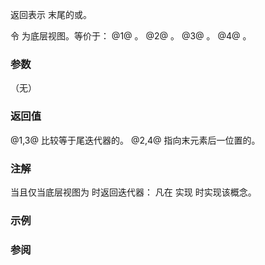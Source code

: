 {{cpp/ranges/elements_view/title|end}}
{{cpp/ranges/elements_view/navbar}}

{{dcl begin}}
{{dcl|num=1|since=c++20|1=
constexpr auto end() requires (!/*simple-view*/&lt;V&gt; &amp;&amp; !ranges::common_range&lt;V&gt;);
}}
{{dcl|num=2|since=c++20|1=
constexpr auto end() requires (!/*simple-view*/&lt;V&gt; &amp;&amp; ranges::common_range&lt;V&gt;);
}}
{{dcl|num=3|since=c++20|1=
constexpr auto end() const requires ranges::range&lt;const V&gt;;
}}
{{dcl|num=4|since=c++20|1=
constexpr auto end() const requires ranges::common_range&lt;const V&gt;;
}}
{{dcl end}}

返回表示 {{tt|elements_view}} 末尾的{{rlp|sentinel|哨位}}或{{rlp|iterator|迭代器}}。

令 {{rlpi|/#数据成员|base_}} 为底层视图。等价于：
@1@ {{c|return /*sentinel*/&lt;false&gt;{ranges::end(base_)};}}。
@2@ {{c|return /*iterator*/&lt;false&gt;{ranges::end(base_)};}}。
@3@ {{c|return /*sentinel*/&lt;true&gt;{ranges::end(base_)};}}。
@4@ {{c|return /*iterator*/&lt;true&gt;{ranges::end(base_)};}}。

===参数===
（无）

===返回值===
@1,3@ 比较等于尾迭代器的{{rlp|sentinel|哨位}}。
@2,4@ 指向末元素后一位置的{{rlp|iterator|迭代器}}。

===注解===
{{tt|end()}} 当且仅当底层视图为 {{lconcept|common_range}} 时返回迭代器：{{c/core|elements_view&lt;V,F&gt;}} 凡在 {{tt|V}} 实现 {{lconcept|common_range}} 时实现该概念。

===示例===
{{example
|code=
|output=
}}

===参阅===
{{dsc begin}}
{{dsc inc|cpp/ranges/adaptor/dsc begin|elements_view}}
{{dsc inc|cpp/ranges/dsc end}}
{{dsc end}}

{{langlinks|en|es|ja|ru}}